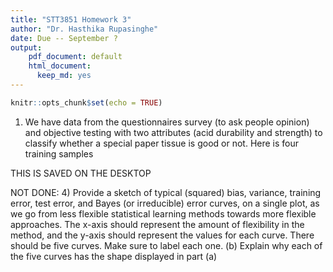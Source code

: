```yaml
---
title: "STT3851 Homework 3"
author: "Dr. Hasthika Rupasinghe"
date: Due -- September ?
output: 
    pdf_document: default
    html_document:
      keep_md: yes
---
```


```r
knitr::opts_chunk$set(echo = TRUE)
```

1) We have data from the questionnaires survey (to ask people opinion) and objective testing with two attributes (acid durability and strength)
to classify whether a special paper tissue is good or not. Here is four training samples

THIS IS SAVED ON THE DESKTOP




NOT DONE: 4) Provide a sketch of typical (squared) bias, variance, training error, test error, and Bayes (or irreducible) error curves, on a single plot, as we go from less flexible statistical learning methods
towards more flexible approaches. The x-axis should represent
the amount of flexibility in the method, and the y-axis should
represent the values for each curve. There should be five curves.
Make sure to label each one.
(b) Explain why each of the five curves has the shape displayed in
part (a)